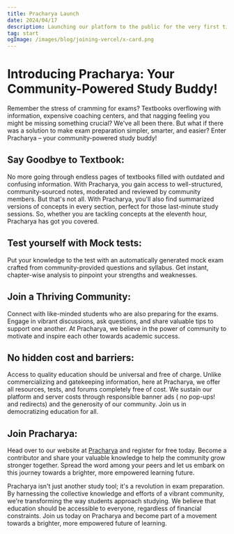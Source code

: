 ```yaml
---
title: Pracharya Launch
date: 2024/04/17
description: Launching our platform to the public for the very first time.
tag: start
ogImage: /images/blog/joining-vercel/x-card.png
---
```


# Introducing Pracharya: Your Community-Powered Study Buddy!
Remember the stress of cramming for exams? Textbooks overflowing with information, expensive coaching centers, and that nagging feeling you might be missing something crucial? We've all been there. But what if there was a solution to make exam preparation simpler, smarter, and easier? Enter Pracharya – your community-powered study buddy!

## Say Goodbye to Textbook:
No more going through endless pages of textbooks filled with outdated and confusing information. With Pracharya, you gain access to well-structured, community-sourced notes, moderated and reviewed by community members.
But that's not all. With Pracharya, you'll also find summarized versions of concepts in every section, perfect for those last-minute study sessions. So, whether you are tackling concepts at the eleventh hour, Pracharya has got you covered.

## Test yourself with Mock tests:
Put your knowledge to the test with an automatically generated mock exam crafted from community-provided questions and syllabus. Get instant, chapter-wise analysis to pinpoint your strengths and weaknesses.

## Join a Thriving Community:
Connect with like-minded students who are also preparing for the exams. Engage in vibrant discussions, ask questions, and share valuable tips to support one another. At Pracharya, we believe in the power of community to motivate and inspire each other towards academic success.

## No hidden cost and barriers:
Access to quality education should be universal and free of charge. Unlike commercializing and gatekeeping information, here at Pracharya, we offer all resources, tests, and forums completely free of cost. We sustain our platform and server costs through responsible banner ads ( no pop-ups! and redirects) and the generosity of our community. Join us in democratizing education for all.

## Join Pracharya:
Head over to our website at [Pracharya](/) and register for free today. Become a contributor and share your valuable knowledge to help the community grow stronger together. Spread the word among your peers and let us embark on this journey towards a brighter, more empowered learning future.

Pracharya isn't just another study tool; it's a revolution in exam preparation. By harnessing the collective knowledge and efforts of a vibrant community, we're transforming the way students approach studying. We believe that education should be accessible to everyone, regardless of financial constraints.
Join us today on Pracharya and become part of a movement towards a brighter, more empowered future of learning.



